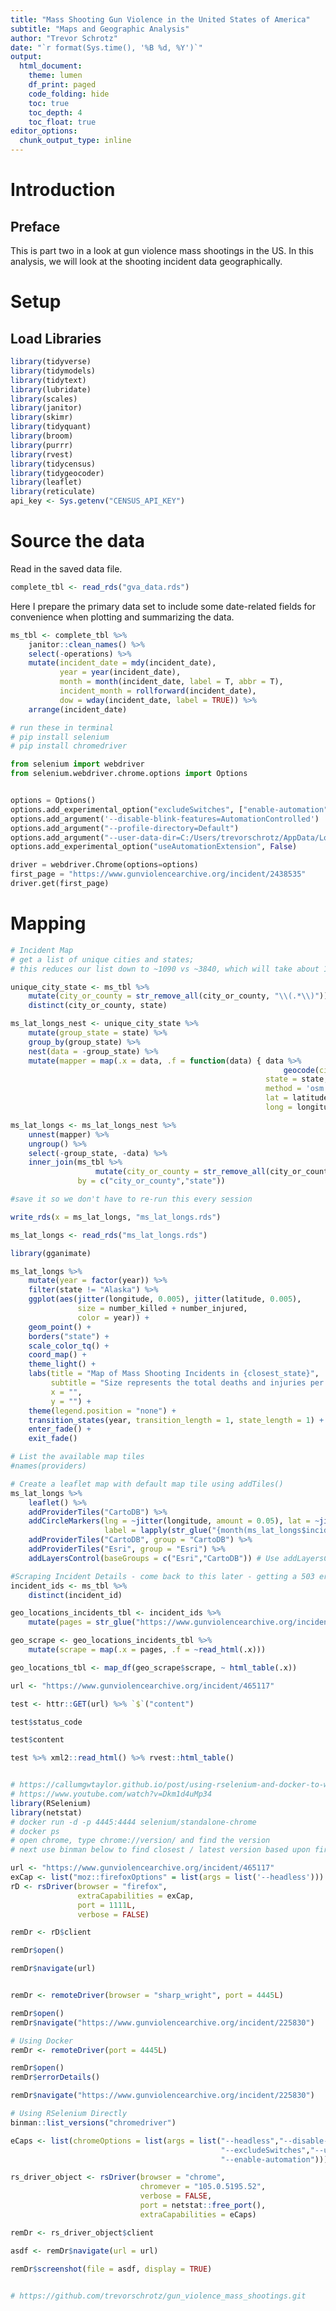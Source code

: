 ```yaml
---
title: "Mass Shooting Gun Violence in the United States of America"
subtitle: "Maps and Geographic Analysis"
author: "Trevor Schrotz"
date: "`r format(Sys.time(), '%B %d, %Y')`"
output:
  html_document:
    theme: lumen
    df_print: paged
    code_folding: hide
    toc: true
    toc_depth: 4
    toc_float: true
editor_options:
  chunk_output_type: inline
---
```


<style type="text/css">
.main-container {
  max-width: 1400px;
  margin-left: auto;
  margin-right: auto;
}
</style>

# Introduction

## Preface

This is part two in a look at gun violence mass shootings in the US.  In this analysis, we will look at the shooting incident data geographically.

# Setup

## Load Libraries

```r
library(tidyverse)
library(tidymodels)
library(tidytext)
library(lubridate)
library(scales)
library(janitor)
library(skimr)
library(tidyquant)
library(broom)
library(purrr)
library(rvest)
library(tidycensus)
library(tidygeocoder)
library(leaflet)
library(reticulate)
api_key <- Sys.getenv("CENSUS_API_KEY")
```

# Source the data

Read in the saved data file.

```r
complete_tbl <- read_rds("gva_data.rds") 
```

Here I prepare the primary data set to include some date-related fields for convenience when plotting and summarizing the data.

```r
ms_tbl <- complete_tbl %>% 
    janitor::clean_names() %>% 
    select(-operations) %>% 
    mutate(incident_date = mdy(incident_date),
           year = year(incident_date),
           month = month(incident_date, label = T, abbr = T),
           incident_month = rollforward(incident_date),
           dow = wday(incident_date, label = TRUE)) %>% 
    arrange(incident_date)
```

```python

# run these in terminal
# pip install selenium
# pip install chromedriver

from selenium import webdriver
from selenium.webdriver.chrome.options import Options


options = Options()
options.add_experimental_option("excludeSwitches", ["enable-automation"])
options.add_argument('--disable-blink-features=AutomationControlled')
options.add_argument("--profile-directory=Default")
options.add_argument("--user-data-dir=C:/Users/trevorschrotz/AppData/Local/Google/Chrome/User Data")
options.add_experimental_option("useAutomationExtension", False)

driver = webdriver.Chrome(options=options)
first_page = "https://www.gunviolencearchive.org/incident/2438535"
driver.get(first_page)

```


# Mapping

```r
# Incident Map
# get a list of unique cities and states;
# this reduces our list down to ~1090 vs ~3840, which will take about 18 minutes to geocode vs 50 minutes

unique_city_state <- ms_tbl %>%
    mutate(city_or_county = str_remove_all(city_or_county, "\\(.*\\)")) %>%
    distinct(city_or_county, state)

ms_lat_longs_nest <- unique_city_state %>%
    mutate(group_state = state) %>%
    group_by(group_state) %>%
    nest(data = -group_state) %>%
    mutate(mapper = map(.x = data, .f = function(data) { data %>%
                                                             geocode(city = city_or_county,
                                                         state = state,
                                                         method = 'osm',
                                                         lat = latitude ,
                                                         long = longitude) }))

ms_lat_longs <- ms_lat_longs_nest %>%
    unnest(mapper) %>%
    ungroup() %>%
    select(-group_state, -data) %>%
    inner_join(ms_tbl %>%
                   mutate(city_or_county = str_remove_all(city_or_county, "\\(.*\\)")),
               by = c("city_or_county","state"))

#save it so we don't have to re-run this every session

write_rds(x = ms_lat_longs, "ms_lat_longs.rds")
```

```r
ms_lat_longs <- read_rds("ms_lat_longs.rds")
```

```r
library(gganimate)

ms_lat_longs %>% 
    mutate(year = factor(year)) %>% 
    filter(state != "Alaska") %>% 
    ggplot(aes(jitter(longitude, 0.005), jitter(latitude, 0.005), 
               size = number_killed + number_injured,
               color = year)) +
    geom_point() +
    borders("state") +
    scale_color_tq() +
    coord_map() +
    theme_light() +
    labs(title = "Map of Mass Shooting Incidents in {closest_state}",
         subtitle = "Size represents the total deaths and injuries per incident",
         x = "",
         y = "") +
    theme(legend.position = "none") +
    transition_states(year, transition_length = 1, state_length = 1) +
    enter_fade() +
    exit_fade()
```

```r
# List the available map tiles
#names(providers)

# Create a leaflet map with default map tile using addTiles()
ms_lat_longs %>%
    leaflet() %>%
    addProviderTiles("CartoDB") %>%
    addCircleMarkers(lng = ~jitter(longitude, amount = 0.05), lat = ~jitter(latitude, amount = 0.05),
                     label = lapply(str_glue("{month(ms_lat_longs$incident_date, label = TRUE, abbr = TRUE)} {year(ms_lat_longs$incident_date)} <br/> {ms_lat_longs$city_or_county}, {ms_lat_longs$state} <br/> {ms_lat_longs$number_killed} killed | {ms_lat_longs$number_injured} wounded"), htmltools::HTML), radius = 3, color = "steelblue", clusterOptions = markerClusterOptions()) %>%
    addProviderTiles("CartoDB", group = "CartoDB") %>%
    addProviderTiles("Esri", group = "Esri") %>%
    addLayersControl(baseGroups = c("Esri","CartoDB")) # Use addLayersControl to allow users to toggle between basemaps
```

```r
#Scraping Incident Details - come back to this later - getting a 503 error...
incident_ids <- ms_tbl %>%
    distinct(incident_id)

geo_locations_incidents_tbl <- incident_ids %>%
    mutate(pages = str_glue("https://www.gunviolencearchive.org/incident/{incident_id}"))

geo_scrape <- geo_locations_incidents_tbl %>%
    mutate(scrape = map(.x = pages, .f = ~read_html(.x)))

geo_locations_tbl <- map_df(geo_scrape$scrape, ~ html_table(.x))

url <- "https://www.gunviolencearchive.org/incident/465117"

test <- httr::GET(url) %>% `$`("content")

test$status_code

test$content

test %>% xml2::read_html() %>% rvest::html_table()


# https://callumgwtaylor.github.io/post/using-rselenium-and-docker-to-webscrape-in-r-using-the-who-snake-database/
# https://www.youtube.com/watch?v=Dkm1d4uMp34
library(RSelenium)
library(netstat)
# docker run -d -p 4445:4444 selenium/standalone-chrome
# docker ps
# open chrome, type chrome://version/ and find the version
# next use binman below to find closest / latest version based upon first digits

url <- "https://www.gunviolencearchive.org/incident/465117"
exCap <- list("moz::firefoxOptions" = list(args = list('--headless')))
rD <- rsDriver(browser = "firefox", 
               extraCapabilities = exCap, 
               port = 1111L, 
               verbose = FALSE)

remDr <- rD$client

remDr$open()

remDr$navigate(url)


remDr <- remoteDriver(browser = "sharp_wright", port = 4445L)

remDr$open()
remDr$navigate("https://www.gunviolencearchive.org/incident/225830")

# Using Docker
remDr <- remoteDriver(port = 4445L)

remDr$open()
remDr$errorDetails()

remDr$navigate("https://www.gunviolencearchive.org/incident/225830")

# Using RSelenium Directly
binman::list_versions("chromedriver")

eCaps <- list(chromeOptions = list(args = list("--headless","--disable-infobars",
                                               "--excludeSwitches","--useAutomationExtension = FALSE",
                                               "--enable-automation"))) #

rs_driver_object <- rsDriver(browser = "chrome", 
                             chromever = "105.0.5195.52", 
                             verbose = FALSE, 
                             port = netstat::free_port(), 
                             extraCapabilities = eCaps)

remDr <- rs_driver_object$client

asdf <- remDr$navigate(url = url)

remDr$screenshot(file = asdf, display = TRUE)
    

# https://github.com/trevorschrotz/gun_violence_mass_shootings.git
```